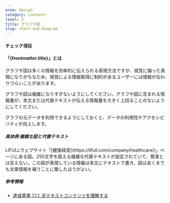 ```yaml
---
area: design
category: contents
level: 2
title: グラフや図
slug: chart-and-diagram
---
```



#### チェック項目

<Checkpoint title="グラフの傾向や要点を簡潔にまとめ、テキストや代替テキストで提供する" />
<Checkpoint title="グラフの元データをHTMLの表で提供するか、ダウンロードできるようにする（有用な場合）" />
<Checkpoint title="図が伝えている情報をテキストや代替テキストで提供する" />

#### 「{frontmatter.title}」とは

グラフや図は多くの情報を効率的に伝えられる表現方法ですが、視覚に偏った表現になりがちなため、視覚による情報取得に制約があるユーザーには情報が伝わりづらいことがあります。

グラフや図は複雑になりすぎないようにしてください。グラフや図に含まれる情報量が、本文または代替テキストが伝える情報量を大きく上回ることのないようにしてください。

グラフの元データを利用できるようにしておくと、データの利用性やアクセシビリティが向上します。

##### 具体例 複雑な図と代替テキスト

<Cases>
  <Case type="bad" title="複雑な図に頂戴な代替テキストを設定している">
    LIFULLウェブサイト「[健康経営](https://lifull.com/company/healthcare/)」ページにある図。250文字を超える複雑な代替テキストが設定されていて、簡潔とは言えない。この図が表現している情報は本文にテキストで書き、図はあくまでも文章情報を補うことに徹したほうがよい。
  </Case>
</Cases>

##### 参考情報

- [達成基準 1.1.1: 非テキストコンテンツを理解する](https://waic.jp/docs/WCAG21/Understanding/non-text-content.html)

